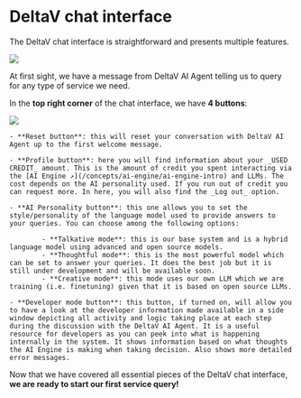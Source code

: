
# DeltaV chat interface

The DeltaV chat interface is straightforward and presents multiple features.

![](../../../src/images/deltav/deltav_chat_interface.png)

At first sight, we have a message from DeltaV AI Agent telling us to query for any type of service we need.

In the **top right corner** of the chat interface, we have **4 buttons**:

![](../../../src/images/deltav/deltav_chat_interface_buttons.png)

    - **Reset button**: this will reset your conversation with DeltaV AI Agent up to the first welcome message.

    - **Profile button**: here you will find information about your _USED CREDIT_ amount. This is the amount of credit you spent interacting via the [AI Engine ↗️](/concepts/ai-engine/ai-engine-intro) and LLMs. The cost depends on the AI personality used. If you run out of credit you can request more. In here, you will also find the _Log out_ option.

    - **AI Personality button**: this one allows you to set the style/personality of the language model used to provide answers to your queries. You can choose among the following options:

            - **Talkative mode**: this is our base system and is a hybrid language model using advanced and open source models.
            - **Thoughtful mode**: this is the most powerful model which can be set to answer your queries. It does the best job but it is still under development and will be available soon.
            - **Creative mode**: this mode uses our own LLM which we are training (i.e. finetuning) given that it is based on open source LLMs.

    - **Developer mode button**: this button, if turned on, will allow you to have a look at the developer information made available in a side window depicting all activity and logic taking place at each step during the discussion with the DeltaV AI Agent. It is a useful resource for developers as you can peek into what is happening internally in the system. It shows information based on what thoughts the AI Engine is making when taking decision. Also shows more detailed error messages.

Now that we have covered all essential pieces of the DeltaV chat interface, **we are ready to start our first service query!**
